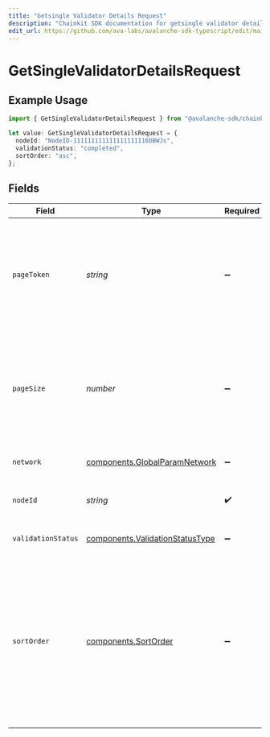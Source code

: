 ```yaml
---
title: "Getsingle Validator Details Request"
description: "Chainkit SDK documentation for getsingle validator details request"
edit_url: https://github.com/ava-labs/avalanche-sdk-typescript/edit/main/chainkit/docs/models/operations/getsinglevalidatordetailsrequest.md
---
```


# GetSingleValidatorDetailsRequest

## Example Usage

```typescript
import { GetSingleValidatorDetailsRequest } from "@avalanche-sdk/chainkit/models/operations";

let value: GetSingleValidatorDetailsRequest = {
  nodeId: "NodeID-111111111111111111116DBWJs",
  validationStatus: "completed",
  sortOrder: "asc",
};
```

## Fields

| Field                                                                                                                                                             | Type                                                                                                                                                              | Required                                                                                                                                                          | Description                                                                                                                                                       | Example                                                                                                                                                           |
| ----------------------------------------------------------------------------------------------------------------------------------------------------------------- | ----------------------------------------------------------------------------------------------------------------------------------------------------------------- | ----------------------------------------------------------------------------------------------------------------------------------------------------------------- | ----------------------------------------------------------------------------------------------------------------------------------------------------------------- | ----------------------------------------------------------------------------------------------------------------------------------------------------------------- |
| `pageToken`                                                                                                                                                       | *string*                                                                                                                                                          | :heavy_minus_sign:                                                                                                                                                | A page token, received from a previous list call. Provide this to retrieve the subsequent page.                                                                   |                                                                                                                                                                   |
| `pageSize`                                                                                                                                                        | *number*                                                                                                                                                          | :heavy_minus_sign:                                                                                                                                                | The maximum number of items to return. The minimum page size is 1. The maximum pageSize is 100.                                                                   | 10                                                                                                                                                                |
| `network`                                                                                                                                                         | [components.GlobalParamNetwork](https://github.com/ava-labs/avalanche-sdk-typescript/blob/main/chainkit/models/components/globalparamnetwork.md)                                                                                    | :heavy_minus_sign:                                                                                                                                                | Either mainnet or testnet/fuji.                                                                                                                                   | mainnet                                                                                                                                                           |
| `nodeId`                                                                                                                                                          | *string*                                                                                                                                                          | :heavy_check_mark:                                                                                                                                                | A primary network (P or X chain) nodeId.                                                                                                                          | NodeID-111111111111111111116DBWJs                                                                                                                                 |
| `validationStatus`                                                                                                                                                | [components.ValidationStatusType](https://github.com/ava-labs/avalanche-sdk-typescript/blob/main/chainkit/models/components/validationstatustype.md)                                                                                | :heavy_minus_sign:                                                                                                                                                | Validation status of the node.                                                                                                                                    | completed                                                                                                                                                         |
| `sortOrder`                                                                                                                                                       | [components.SortOrder](https://github.com/ava-labs/avalanche-sdk-typescript/blob/main/chainkit/models/components/sortorder.md)                                                                                                      | :heavy_minus_sign:                                                                                                                                                | The order by which to sort results. Use "asc" for ascending order, "desc" for descending order. Sorted by timestamp or the `sortBy` query parameter, if provided. | asc                                                                                                                                                               |
